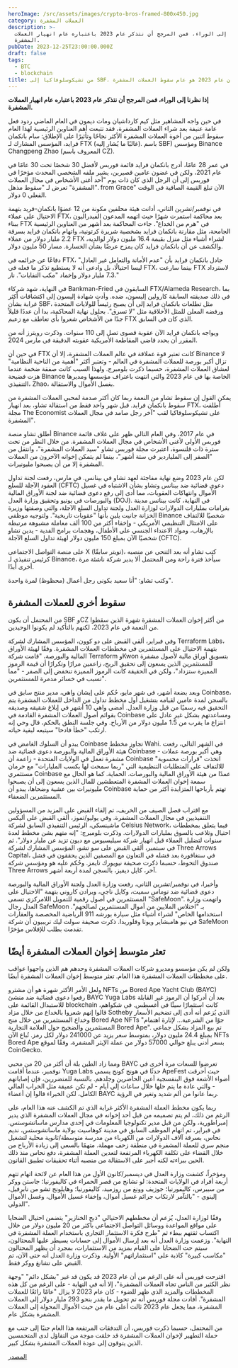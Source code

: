 ```yaml
---
heroImage: /src/assets/images/crypto-bros-framed-800x450.jpg
category: العملات المشفرة
description: >-
  إذا نظرنا إلى الوراء، فمن المرجح أن نتذكر عام 2023 باعتباره عام انهيار العملات
  المشفرة.
pubDate: 2023-12-25T23:00:00.000Z
draft: false
tags:
  - BTC
  - blockchain
title: من تشيكوسلوفاكيا إلى SBF، كان عام 2023 هو عام سقوط العملات المشفرة
---
```


**إذا نظرنا إلى الوراء، فمن المرجح أن نتذكر عام 2023 باعتباره عام انهيار العملات المشفرة.**

في حين واجه المشاهير مثل كيم كارداشيان ومات ديمون في العام الماضي ردود فعل عامة عنيفة بعد شراء العملات المشفرة، فقد تتبعت أهم العناوين الرئيسية لهذا العام سقوط اثنين من أخوة العملات المشفرة الأكثر نجاحًا وتأثيرًا على الإطلاق: سام بانكمان فرايد، المؤسس المشارك لـ FTX (غالبًا ما يُشار إليه). باسم SBF) ومؤسس Binance Changpeng Zhao (المعروف باسم CZ).

في عمر 28 عامًا، أدرج بانكمان فرايد قائمة فوربس لأفضل 30 شخصًا تحت 30 عامًا في عام 2021، ولكن في غضون عامين قصيرين، يشير ملفه الشخصي المحدث مؤخرًا في فوربس إلى أن الرجل الذي كان ذات يوم "أحد أغنى الأشخاص في مجال العملات المشفرة" تعرض لـ "سقوط مذهل". from Grace" الآن تبلغ القيمة الصافية في الوقت الفعلي 0 دولار.

في نوفمبر/تشرين الثاني، أدانت هيئة محلفين مكونة من 12 عضوًا بانكمان-فريد بتهمة الاحتيال على عملاء FTX، بعد محاكمة استمرت شهرًا حيث اتهمه المدعون الفيدراليون ببناء FTX في "هرم من الخداع". جاءت المحاكمة بعد أشهر من العناوين الرئيسية الجامحة، مثل مقارنة بانكمان فرايد بشخصية شريرة كرتونية، واتهام بانكمان فرايد بسرقة 2.2 مليار دولار من عملاء FTX لشراء أشياء مثل منزل بقيمة 16.4 مليون دولار لوالديه، والكشف عن أن بانكمان فرايد كان يمزح عرضًا بشأن الخسارة. مسار 50 مليون دولار.

دفاعًا عن جرائمه في FTX، جادل بانكمان فرايد بأن "عدم الأمانة والتعامل غير العادل" ليسا احتيالًا، بل وادعى أنه لا يستطيع تذكر ما فعله في FTX، بينما سارعت FTX لاسترداد 7.3 مليار دولار وإخماد "مكب النفايات". نار."

في النهاية، شهد شركاء Bankman-Fried السابقون في FTX/Alameda Research، بما في ذلك صديقته السابقة كارولين إليسون، ضده. وأدت شهادة إليسون إلى اكتشافات أكثر غرابة بشأن SBF، مثل تطلعات بانكمان فرايد إلى أن يصبح رئيساً للولايات المتحدة ورفضه المعلن للمثل الأخلاقية مثل "لا تسرق". بحلول نهاية المحاكمة، بدا أن عددًا قليلاً جدًا من الأشخاص شعروا بأي تعاطف مع زعيم FTX الذي كان في السابق.

ويواجه بانكمان فرايد الآن عقوبة قصوى تصل إلى 110 سنوات. وذكرت رويترز أنه من المقرر أن يحدد قاضي المقاطعة الأمريكية عقوبته الدقيقة في مارس 2024.

في حين أن FTX كانت تعتبر قوة عملاقة في عالم العملات المشفرة، إلا أن Binance لا تزال أكبر بورصة للعملات المشفرة في العالم - وتعتبر أكثر "أهمية من الناحية النظامية" لعشاق العملات المشفرة، حسبما ذكرت بلومبرج. ولهذا السبب كانت صفقة ضخمة عندما هزت فضيحة Binance الخاصة بها في عام 2023 والتي انتهت باعتراف مؤسسها ومديرها التنفيذي، Zhao، بغسل الأموال والاستقالة.

يمكن القول إن سقوط تشاو من النعمة ربما كان أكثر صدمة لمحبي العملات المشفرة من سقوط بانكمان فرايد. قبل شهر واحد فقط من استقالة تشاو، بعد انهيار FTX، أطلقت مجلة The Economist على تشيكوسلوفاكيا لقب "آخر رجل صامد في مجال العملات المشفرة".

أطلق تشاو منصة Binance في عام 2017، وفي العام التالي ظهر على غلاف قائمة فوربس الأولى لأغنى الأشخاص في مجال العملات المشفرة. من خلال النظر من تحت سترة ذات قلنسوة، اعتبرت مجلة فوربس تشاو "سيد العملات المشفرة"، وانتقل من "الصفر إلى الملياردير في ستة أشهر"، بينما لم يتمكن إخوانه الآخرون من العملات المشفرة إلا من أن يصبحوا مليونيرات.

لكن عام 2023 وضع نهاية مفاجئة لعهد تشاو في بينانس. في مارس، رفعت لجنة تداول العقود الآجلة للسلع (CFTC) دعوى قضائية ضد بينانس وتشاو بشأن الاشتباه في غسيل الأموال وانتهاكات العقوبات، مما أدى إلى رفع دعوى قضائية ضد لجنة الأوراق المالية والبورصات في يونيو وتحقيق وزارة العدل (DOJ). في النهاية، كانت بينانس مدينة بغرامات بمليارات الدولارات لوزارة العدل ولجنة تداول السلع الآجلة، والتي وصفتها وزيرة الخزانة جانيت يلين بأنها "عقوبات تاريخية". ولتوجيه موظفي Binance شخصيًا للالتفاف على الامتثال التنظيمي الأمريكي - وإخفاء أكثر من 100 ألف معاملة مشبوهة مرتبطة بالإرهاب، ومواد الاعتداء الجنسي على الأطفال، وهجمات برامج الفدية - يدين تشاو شخصيًا الآن بمبلغ 150 مليون دولار لهيئة تداول السلع الآجلة (CFTC).

على منصة التواصل الاجتماعي X (تويتر سابقًا)، كتب تشاو أنه بعد التنحي عن منصبه كرئيس تنفيذي لـ Binance، سيأخذ فترة راحة ومن المحتمل ألا يدير شركة ناشئة مرة أخرى أبدًا.

وكتب تشاو: "أنا سعيد بكوني رجل أعمال (محظوظ) لمرة واحدة".

## سقوط أخرى للعملات المشفرة

من المحتمل أن يكون SBF وCZ من أكثر إخوان العملات المشفرة شهرة الذين سقطوا من النعمة في عام 2023، لكنهم بالتأكيد لم يكونوا الوحيدين.

وفي فبراير، ألقي القبض على دو كوون، المؤسس المشارك لشركة Terraform Labs، بتهمة الاحتيال على المستثمرين في مخططات العملات المشفرة. وفقًا لهيئة الأوراق المالية والبورصة، "قامت شركة Terraform وKwon بتسويق أوراق مالية لأصول مشفرة للمستثمرين الذين يسعون إلى تحقيق الربح، زاعمين مرارًا وتكرارًا أن قيمة الرموز المميزة ستزداد"، ولكن في الحقيقة كانت الرموز المميزة تنخفض إلى الصفر - "مما تسبب في خسائر مدمرة للمستثمرين".

وبعد بضعة أشهر، في شهر مايو، حُكم على إيشان واهي، مدير منتج سابق في Coinbase، بالسجن لمدة عامين لقيامه بتشغيل أول مخطط تداول من الداخل للعملات المشفرة يتم التحقيق فيه رسميًا من قبل وزارة العدل. أمضى واهي 10 أشهر في إبلاغ شقيقه وصديقه بقوائم أصول العملات المشفرة القادمة في Coinbase ومساعدتهم بشكل غير عادل على انتزاع ما يقرب من 1.5 مليون دولار من الأرباح. وفي جلسة النطق بالحكم، قال وحي إنه ارتكب "خطأ فادحا" سيتبعه لبقية حياته.

يبدو أن السلوك الغامض في Coinbase تجاوز مخطط Wahi. في الشهر التالي، رفعت هيئة الأوراق المالية والبورصة دعوى قضائية ضد Coinbase - وهي أكبر بورصة عملات مشفرة تعمل في الولايات المتحدة - زاعمة أن Coinbase اتخذت "قرارات محسوبة" للالتفاف على المتطلبات التنظيمية التي "ربما سمحت لها بكسب المليارات" مع حرمان مستثمري Coinbase عمدًا من هيئة الأوراق المالية والبورصات. الحماية. كما هو الحال مع سمعة إخوان العملات المشفرة المتعطشين للمال الذين يسعون إلى أن يصبحوا مليونيرات بين عشية وضحاها، يبدو أن Coinbase تهتم بأرباحها المتزايدة أكثر من حماية المستثمرين الضعفاء.

مع اقتراب فصل الصيف من الخريف، تم إلقاء القبض على المزيد من المسؤولين التنفيذيين في مجال العملات المشفرة. وفي يوليو/تموز، ألقي القبض على أليكس ماشينسكي، الرئيس التنفيذي السابق لشركة Celsius Network، فيما يتعلق بمخططات احتيال وتلاعب بالسوق بمليارات الدولارات. وذكرت بلومبرج: "إنه متهم بشن مخطط لعدة سنوات لتضليل العملاء قبل انهيار شركة سيليسيوس مع ديون تزيد عن مليار دولار". ثم في سبتمبر، ألقي القبض على سو تشو، المؤسس المشارك لشركة Three Arrows Capital، في سنغافورة بعد فشله في التعاون مع المصفين الذين يحققون في فشل صندوق التحوط، حسبما ذكرت صحيفة نيويورك تايمز. وحُكم عليه هو ومؤسس شركة Three Arrows آخر، كايل ديفيز، بالسجن لمدة أربعة أشهر.

وأخيرا، في نوفمبر/تشرين الثاني، رفعت وزارة العدل ولجنة الأوراق المالية والبورصة دعوى قضائية ضد توماس سميث، وكايل ناجي، وبرادن كاروني بتهمة "الاحتيال على المستثمرين في أصول رقمية للتمويل اللامركزي تسمى "SafeMoon". واتهمت وزارة العدل رجال SafeMoon بـ "اختلاس الملايين من أموال المستثمرين لصالحهم". استخدامها الخاص" لشراء أشياء مثل سيارة بورشه 911 الرياضية المخصصة والعقارات في نيو هامبشاير ويوتا وفلوريدا. ذكرت صحيفة سولت ليك تريبيون أن شركة SafeMoon تقدمت بطلب للإفلاس مؤخرًا.

## تعثر متوسط ​​إخوان العملات المشفرة أيضًا

ولكن لم يكن مؤسسو ومديرو شركات العملات المشفرة وحدهم هم الذين واجهوا عواقب على مخططات العملات المشفرة هذا العام. تعثر متوسط ​​إخوان العملات المشفرة أيضًا.

ولعل الأمر الأكثر شهرة هو أن مشترو NFTs من Bored Ape Yacht Club (BAYC) رفعوا دعوى قضائية ضد منشئ BAYC Yuga Labs بعد أن أدركوا أن الرموز غير القابلة للاستبدال القائمة على blockchain كانت استثمارًا سيئًا في أغسطس. في شكواهم، قالوا إنهم شعروا بالخداع من خلال مزاد Sotheby الذي يُزعم أنه أدى إلى تضخيم الأسعار وخداع المستثمرين من خلال منح Bored Ape NFTs "جوًا من الشرعية... لإثارة اهتمام المستثمرين والضجيج حول العلامة التجارية Bored Ape". تم بيع المزاد بشكل جماعي بمبلغ 24.4 مليون دولار، بمتوسط سعر يزيد عن 241000 دولار لكل رمز. تُباع الآن NFTs Bored Ape بسعر أدنى يبلغ حوالي 57000 دولار من عملة الإيثر المشفرة، وفقًا لموقع CoinGecko.

ومما زاد الطين بلة أن أكثر من 20 من محبي BAYC تعرضوا للسعات مرة أخرى في نوفمبر، عندما أقامت Yuga Labs حدثًا في هونج كونج يسمى ApeFest حيث أحرقت أضواء الأشعة فوق البنفسجية أعين الحاضرين وجلدهم. بالنسبة للمتضررين، فإن إصاباتهم - والتي عادة ما يتم حلها خلال ساعات إلى أيام - لم تكن عميقة مثل الخراب المالي الكامل، لكن الخبراء قالوا إن أعضاء BAYC ربما عانوا من ألم شديد وتغير في الرؤية.

ربما يكون مخطط العملة المشفرة الأكثر غرابة الذي تم الكشف عنه هذا العام، على الرغم من ذلك، لم يتم تصميمه من قبل أحد إخوانه في مجال العملات المشفرة الذي يدير إمبراطورية، ولكن من قبل مدير تكنولوجيا المعلومات في إحدى مدارس ماساتشوستس. في فبراير، تم اتهام الموظف السابق في مدينة كوهاسيت بولاية ماساتشوستس، نديم نحاس، بسرقة آلاف الدولارات من الكهرباء من مدرسة متوسطة/ثانوية محلية لتشغيل منجم سري للعملة المشفرة في منطقة زحف مهملة. متهمًا بالسعي إلى زيادة الأرباح من خلال القضاء على تكلفة الكهرباء المرتفعة لتعدين العملة المشفرة، دفع نحاس منذ ذلك الحين ببراءته لكنه أُجبر على الاستقالة من منصبه أثناء تحقيقات تطبيق القانون.

ومؤخراً، كشفت وزارة العدل في ديسمبر/كانون الأول من هذا العام عن لائحة اتهام تتهم أربعة أفراد في الولايات المتحدة: لو تشانج من قصر الحمراء في كاليفورنيا؛ جاستن ووكر من سيبرس، كاليفورنيا؛ جوزيف وونغ من روزميد، كاليفورنيا؛ وهايلونج تشو من نابرفيل، إلينوي - "بالتآمر لارتكاب جرائم غسيل أموال، وإخفاء غسيل الأموال، وغسل الأموال الدولي".

وفقًا لوزارة العدل، يُزعم أن مخططهم الاحتيالي "ذبح الخنازير" يتضمن احتيال الضحايا على مواقع المواعدة ووسائل التواصل الاجتماعي بأكثر من 20 مليون دولار من خلال اكتساب ثقتهم ببطء ثم "طرح فكرة الاستثمار التجاري باستخدام العملة المشفرة في النهاية". وزعمت وزارة العدل أنه بعد إرسال الأموال إلى حسابات يسيطر عليها المحتالون، سيتم حث الضحايا على القيام بمزيد من الاستثمارات، بمجرد أن يظهر المحتالون "مكاسب كبيرة" كاذبة على "استثماراتهم" الأولية. وذكرت وزارة العدل أنه حتى الآن، تم القبض على تشانغ ووكر فقط.

اقترحت فوربس أنه على الرغم من أن عام 2023 قد يكون قد غير "بشكل دائم" "وجهة نظر الكثير من الناس تجاه العملات المشفرة"، إلا أنه في النهاية - على الرغم من كل هذه المخططات والمزيد الذي ظهر للضوء - كان عام 2023 لا يزال "عامًا رائعًا للعملات المشفرة". أفادت مجلة فوربس أنه تم تحويل ما يقدر بنحو 293 مليار دولار إلى العملات المشفرة، مما يجعل عام 2023 ثالث أعلى عام من حيث الأموال المحولة إلى العملات المشفرة بشكل عام.

من المحتمل، حسبما ذكرت فوربس، أن التدفقات المرتفعة هذا العام جنبًا إلى جنب مع حملة التطهير لإخوان العملات المشفرة قد خلقت موجة من التفاؤل لدى المتحمسين الذين يتوقون إلى عودة العملات المشفرة بشكل كبير.

[المصدر](https://arstechnica.com/tech-policy/2023/12/from-cz-to-sbf-2023-was-the-year-of-the-fallen-crypto-bro/)
